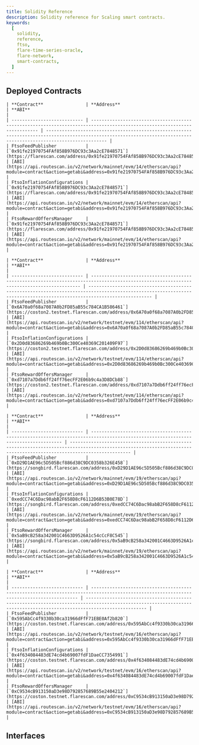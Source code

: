 ```yaml
---
title: Solidity Reference
description: Solidity reference for Scaling smart contracts.
keywords:
  [
    solidity,
    reference,
    ftso,
    flare-time-series-oracle,
    flare-network,
    smart-contracts,
  ]
---
```



## Deployed Contracts

<Tabs block>
  <TabItem value="flare" label="Flare Mainnet" default>
  
    | **Contract**                | **Address**                                                                                                              | **ABI**                                                                                                                                                             |
    | --------------------------- | ------------------------------------------------------------------------------------------------------------------------ | ------------------------------------------------------------------------------------------------------------------------------------------------------------------- |
    | FtsoFeedPublisher           | [`0x91fe21970754FAf858B976DC93c3Aa2cE7848571`](https://flarescan.com/address/0x91fe21970754FAf858B976DC93c3Aa2cE7848571) | [ABI](https://api.routescan.io/v2/network/mainnet/evm/14/etherscan/api?module=contract&action=getabi&address=0x91fe21970754FAf858B976DC93c3Aa2cE7848571&format=raw) |
    | FtsoInflationConfigurations | [`0x91fe21970754FAf858B976DC93c3Aa2cE7848571`](https://flarescan.com/address/0x91fe21970754FAf858B976DC93c3Aa2cE7848571) | [ABI](https://api.routescan.io/v2/network/mainnet/evm/14/etherscan/api?module=contract&action=getabi&address=0x91fe21970754FAf858B976DC93c3Aa2cE7848571&format=raw) |
    | FtsoRewardOffersManager     | [`0x91fe21970754FAf858B976DC93c3Aa2cE7848571`](https://flarescan.com/address/0x91fe21970754FAf858B976DC93c3Aa2cE7848571) | [ABI](https://api.routescan.io/v2/network/mainnet/evm/14/etherscan/api?module=contract&action=getabi&address=0x91fe21970754FAf858B976DC93c3Aa2cE7848571&format=raw) |

  </TabItem>
  <TabItem value="coston2" label="Flare Testnet Coston2">

    | **Contract**                | **Address**                                                                                                                              | **ABI**                                                                                                                                                              |
    | --------------------------- | ---------------------------------------------------------------------------------------------------------------------------------------- | -------------------------------------------------------------------------------------------------------------------------------------------------------------------- |
    | FtsoFeedPublisher           | [`0x6A70a0f68a7087A0b2FD85aB55c784CA1B586461`](https://coston2.testnet.flarescan.com/address/0x6A70a0f68a7087A0b2FD85aB55c784CA1B586461) | [ABI](https://api.routescan.io/v2/network/testnet/evm/114/etherscan/api?module=contract&action=getabi&address=0x6A70a0f68a7087A0b2FD85aB55c784CA1B586461&format=raw) |
    | FtsoInflationConfigurations | [`0x2D0d83686269b469b0Bc300Ce40369C201409F97`](https://coston2.testnet.flarescan.com/address/0x2D0d83686269b469b0Bc300Ce40369C201409F97) | [ABI](https://api.routescan.io/v2/network/testnet/evm/114/etherscan/api?module=contract&action=getabi&address=0x2D0d83686269b469b0Bc300Ce40369C201409F97&format=raw) |
    | FtsoRewardOffersManager     | [`0xd7107a7Ddb6ff24ff76ecFF2E06b9c4a3D8DCb88`](https://coston2.testnet.flarescan.com/address/0xd7107a7Ddb6ff24ff76ecFF2E06b9c4a3D8DCb88) | [ABI](https://api.routescan.io/v2/network/testnet/evm/114/etherscan/api?module=contract&action=getabi&address=0xd7107a7Ddb6ff24ff76ecFF2E06b9c4a3D8DCb88&format=raw) |

  </TabItem>
  <TabItem value="songbird" label="Songbird Canary-Network">

    | **Contract**                | **Address**                                                                                                                       | **ABI**                                                                                                                                                             |
    | --------------------------- | --------------------------------------------------------------------------------------------------------------------------------- | ------------------------------------------------------------------------------------------------------------------------------------------------------------------- |
    | FtsoFeedPublisher           | [`0xD29D1AE96c5D505Bcf886d38C9DC0358b326E458`](https://songbird.flarescan.com/address/0xD29D1AE96c5D505Bcf886d38C9DC0358b326E458) | [ABI](https://api.routescan.io/v2/network/mainnet/evm/19/etherscan/api?module=contract&action=getabi&address=0xD29D1AE96c5D505Bcf886d38C9DC0358b326E458&format=raw) |
    | FtsoInflationConfigurations | [`0xedCC74C6Dac98abB2F658D8cF6112D6B53B0E78D`](https://songbird.flarescan.com/address/0xedCC74C6Dac98abB2F658D8cF6112D6B53B0E78D) | [ABI](https://api.routescan.io/v2/network/mainnet/evm/19/etherscan/api?module=contract&action=getabi&address=0xedCC74C6Dac98abB2F658D8cF6112D6B53B0E78D&format=raw) |
    | FtsoRewardOffersManager     | [`0x5aB9cB258a342001C4663D9526A1c54cCcF8C545`](https://songbird.flarescan.com/address/0x5aB9cB258a342001C4663D9526A1c54cCcF8C545) | [ABI](https://api.routescan.io/v2/network/mainnet/evm/19/etherscan/api?module=contract&action=getabi&address=0x5aB9cB258a342001C4663D9526A1c54cCcF8C545&format=raw) |

  </TabItem>
  <TabItem value="coston" label="Songbird Testnet Coston">

    | **Contract**                | **Address**                                                                                                                             | **ABI**                                                                                                                                                             |
    | --------------------------- | --------------------------------------------------------------------------------------------------------------------------------------- | ------------------------------------------------------------------------------------------------------------------------------------------------------------------- |
    | FtsoFeedPublisher           | [`0x595AbCc4f9330b30ca31966dFfF71EBE0Af2b820`](https://coston.testnet.flarescan.com/address/0x595AbCc4f9330b30ca31966dFfF71EBE0Af2b820) | [ABI](https://api.routescan.io/v2/network/testnet/evm/16/etherscan/api?module=contract&action=getabi&address=0x595AbCc4f9330b30ca31966dFfF71EBE0Af2b820&format=raw) |
    | FtsoInflationConfigurations | [`0x4f634084483dE74cd4b69007fdF1DaeCC7354991`](https://coston.testnet.flarescan.com/address/0x4f634084483dE74cd4b69007fdF1DaeCC7354991) | [ABI](https://api.routescan.io/v2/network/testnet/evm/16/etherscan/api?module=contract&action=getabi&address=0x4f634084483dE74cd4b69007fdF1DaeCC7354991&format=raw) |
    | FtsoRewardOffersManager     | [`0xC9534cB913150aD3e98D792857689B55e2404212`](https://coston.testnet.flarescan.com/address/0xC9534cB913150aD3e98D792857689B55e2404212) | [ABI](https://api.routescan.io/v2/network/testnet/evm/16/etherscan/api?module=contract&action=getabi&address=0xC9534cB913150aD3e98D792857689B55e2404212&format=raw) |

  </TabItem>

</Tabs>

## Interfaces

<DocCardList />
